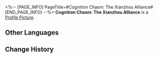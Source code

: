 <%-- [PAGE_INFO]
PageTitle=#Cognition Chasm: The Xianzhou Alliance#
[END_PAGE_INFO] --%>
{{Item Infobox
|id          = 140322
|image       = Item Cognition Chasm- The Xianzhou Alliance.png
|type        = Mission Item
|invCategory = Missions
|rarity      = 3
|effect      = 
|description = "A Curio without a body but is alive... I've heard of such a species."<br />"A colleague who came back from a business trip said that the Xianzhou Alliance has lifeforms like that."
}}
'''Cognition Chasm: The Xianzhou Alliance''' is a [[Profile Picture]].

==Other Languages==
{{Other Languages
|en   = Cognition Chasm: The Xianzhou Alliance
|zhs  = 记忆盲点·仙舟联盟
|zht  = 記憶盲點•仙舟聯盟
|ja   = 記憶の盲点・仙舟同盟
|ko   = 기억의 맹점•선주 연맹
|es   = Laguna mental: Alianza Xianzhou
|fr   = Bribes de souvenirs : L'Alliance Xianzhou
|ru   = Бездна памяти: Альянс Сяньчжоу
|th   = จุดบอดความทรงจำ: สหพันธ์ Xianzhou
|vi   = Điểm Mù Ký Ức - Liên Minh Xianzhou
|de   = Erinnerungslücke: Die Xianzhou-Allianz
|id   = Titik Buta Memori: Xianzhou Alliance
|pt   = Abismo de Cognição: A Aliança Xianzhou
}}

==Change History==
{{Change History|1.6}}